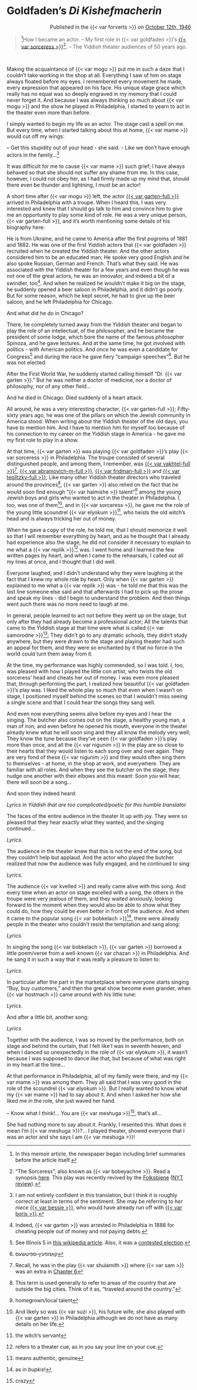 # Goldfaden's _Di Kishefmacherin_

::: {style="text-align: right;"}
Published in the {{< var forverts >}} on [October 12th, 1946](https://www.nli.org.il/en/newspapers/frw/1946/10/12/01/)
:::

> ^[In this memoir article, the newspaper began including brief summaries before the article itself.]How I became an actor. -- My first role in {{< var goldfaden >}}'s <a href="https://en.wikipedia.org/wiki/The_Sorceress_(play)">{{< var sorceress >}}</a>^["The Sorceress", also known as {{< var bobeyachne >}}. Read a synopsis [here](https://web.uwm.edu/yiddish-stage/plotting-yiddish-drama/di-kishefmakherin). This play was recently revived by the [Folksbiene](https://nytf.org/the-sorceress/) ([NYT review](https://www.google.com/url?sa=t&rct=j&q=&esrc=s&source=web&cd=&cad=rja&uact=8&ved=2ahUKEwj6yNao9I6BAxUXlokEHbtYBX8QFnoECCIQAQ&url=https%3A%2F%2Fwww.nytimes.com%2F2019%2F12%2F18%2Ftheater%2Freview-the-sorceress-yiddish.html&usg=AOvVaw1rrFq-N8ca6AyZIiFJeOWI&opi=89978449)).]. -- The Yiddish theater audiences of 50 years ago.

<br>

Making the acquaintance of {{< var mogu >}} put me in such a daze that I couldn't take working in the shop at all. Everything I saw of him on stage always floated before my eyes. I remembered every movement he made, every expression that appeared on his face. His unique stage grace which really has no equal was so deeply engraved in my memory that I could never forget it. And because I was always thinking so much about {{< var mogu >}} and the show he played in Philadelphia, I started to yearn to act in the theater even more than before.

I simply wanted to begin my life as an actor. The stage cast a spell on me. But every time, when I started talking about this at home, {{< var mame >}} would cut off my wings:

-- Get this stupidity out of your head - she said. - Like we don't have enough actors in the family...^[I am not entirely confident in this translation, but I think it is roughly correct at least in terms of the sentiment. She may be referring to _her niece_ [{{< var bessie >}}](https://en.wikipedia.org/wiki/Bessie_Thomashefsky), who would have already run off with [{{< var boris >}}](https://en.wikipedia.org/wiki/Boris_Thomashefsky).]

It was difficult for me to cause {{< var mame >}} such grief; I have always behaved so that she should not suffer any shame from me. In this case, however, I could not obey her, as I had firmly made up my mind that, should there even be thunder and lightning, I must be an actor!

A short time after {{< var mogu >}} left, the actor [{{< var garten-full >}}](https://www.museumoffamilyhistory.com/yt/lex/G/gartenstein-jacob.htm) arrived in Philadelphia with a troupe. When I heard this, I was very interested and knew that I should go talk to him and convince him to give me an opportunity to play some kind of role. He was a very unique person, {{< var garten-full >}}, and it's worth mentioning some details of his biography here:

He is from Ukraine, and he came to America after the first pogroms of 1881 and 1882. He was one of the first Yiddish actors that {{< var goldfaden >}} recruited when he created the Yiddish theater. And the other actors considered him to be an educated man; He spoke very good English and he also spoke Russian, German and French. That's what they said. He was associated with the Yiddish theater for a few years and even though he was not one of the great actors, he was an innovator, and indeed a bit of a swindler, too^[Indeed, {{< var garten >}} was arrested in Philadelphia in 1888 for cheating people out of money and not paying debts.]. And when he realized he wouldn't make it big on the stage, he suddenly opened a beer saloon in Philadelphia, and it didn't go poorly. But for some reason, which he kept secret, he had to give up the beer saloon, and he left Philadelphia for Chicago.

And what did he do in Chicago?

There, he completely turned away from the Yiddish theater and began to play the role of an intellectual, of the philosopher, and he became the president of some lodge, which bore the name of the famous philosopher Spinoza, and he gave lectures. And at the same time, he got involved with politics - with American politics. And once he was even a candidate for Congress^[See Illinois 5 in [this wikipedia article](https://en.wikipedia.org/wiki/1920_United_States_House_of_Representatives_elections#Illinois). Also, it was a [contested election](https://www.amazon.com/Contested-Election-Jacob-Gartenstein-Adolph-Sabath/dp/0265117615).] and during the race he gave fiery "campaign speeches"^[קאַמפּעין–ספּיטשעס]. But he was not elected.

After the First World War, he suddenly started calling himself "Dr. {{< var garten >}}." But he was neither a doctor of medicine, nor a doctor of philosophy, nor of any other field...

And he died in Chicago. Died suddenly of a heart attack.

All around, he was a very interesting character, {{< var garten-full >}}; Fifty-sixty years ago, he was one of the pillars on which the Jewish community in America stood. When writing about the Yiddish theater of the old days, you have to mention him. And I have to mention him for myself too because of his connection to my career on the Yiddish stage in America - he gave me my first role to play in a show.

At that time, {{< var garten >}} was playing {{< var goldfaden >}}'s play {{< var sorceress >}} in Philadelphia. The troupe consisted of several distinguished people, and among them, I remember, was [{{< var vakhtel-full >}}](https://www.museumoffamilyhistory.com/yt/lex/V/vakhtel-yosef.htm)^[Recall, he was in the play {{< var shulamith >}} where {{< var sam >}} was an extra in [Chapter 6](./06_1946-10-03.qmd)], [{{< var abramovich-m-full >}}](https://www.museumoffamilyhistory.com/yt/lex/A/abramovich-max.htm), [{{< var fridman-full >}}](https://www.museumoffamilyhistory.com/yt/lex/F/fridman-feyvele.htm) and [{{< var teplitzky-full >}}](https://www.museumoffamilyhistory.com/yt/lex/T/teplitzky-mendel.htm); Like many other Yiddish theater directors who traveled around the provinces^[This term is used generally to refer to areas of the country that are outside the big cities. Think of it as, "traveled around the country."], {{< var garten >}} also relied on the fact that he would soon find enough "{{< var haimishe >}} talent"^[homegrown/local talent] among the young Jewish boys and girls who wanted to act in the theater in Philadelphia. I, too, was one of them^[And likely so was {{< var suzi >}}, his future wife; she also played with {{< var garten >}} in Philadelphia although we do not have as many details on her life.], and in {{< var sorceress >}}, he gave me the role of the young little scoundrel {{< var elyokum >}}^[the witch's servant], who twists the old witch's head and is always tricking her out of money.


When he gave a copy of the role, he told me, that I should memorize it well so that I will remember everything by heart, and as he thought that I already had experience also the stage, he did not consider it necessary to explain to me what a {{< var replik >}}^[refers to a theater cue, as in you say your line on your cue.] was. I went home and I learned the few written pages by heart, and when I came to the rehearsals, I called out all my lines at once, and I thought that I did well.

Everyone laughed, and I didn't understand why they were laughing at the fact that I knew my whole role by heart. Only when {{< var garten >}} explained to me what a {{< var replik >}} was - he told me that this was the last line someone else said and that afterwards I had to pick up the prose and speak my lines - did I begin to understand the problem. And then things went such there was no more need to laugh at me.


In general, people learned to act not before they went up on the stage, but only after they had already become a professional actor; All the talents that came to the Yiddish stage at that time were what is called {{< var samorodne >}}^[means authentic, genuine]; They didn't go to any dramatic schools, they didn't study anywhere, but they were drawn to the stage and playing theater had such an appeal for them, and they were so enchanted by it that no force in the world could turn them away from it.


At the time, my performance was highly commended, so I was told. I, too, was pleased with how I played the little con artist, who twists the old sorceress' head and cheats her out of money. I was even more pleased that, through performing the part, I realized how beautiful {{< var goldfaden >}}'s play was. I liked the whole play so much that even when I wasn't on stage, I positioned myself behind the scenes so that I wouldn't miss seeing a single scene and that I could hear the songs they sang well.

And even now everything seems alive before my eyes and I hear the singing. The butcher also comes out on the stage, a healthy young man, a man of iron, and even before he opened his mouth, everyone in the theater already knew what he will soon sing and they all know the melody very well; They know the tune because they've seen {{< var goldfaden >}}'s play more than once, and all the {{< var nigunim >}} in the play are so close to their hearts that they would listen to each song over and over again. They are very fond of these {{< var nigunim >}} and they would often sing them to themselves - at home, in the shop at work, and everywhere. They are familiar with all roles. And when they see the butcher on the stage, they nudge one another with their elbows and this meant: Soon you will hear, there will soon be a song...

And soon they indeed heard:

_Lyrics in Yiddish that are too complicated/poetic for this humble translator._


The faces of the entire audience in the theater lit up with joy. They were so pleased that they hear exactly what they wanted, and the singing continued...

_Lyrics_.

The audience in the theater knew that this is not the end of the song, but they couldn't help but applaud. And the actor who played the butcher realized that now the audience was fully engaged, and he continued to sing:

_Lyrics_.

The audience {{< var kvelled >}} and really came alive with this song. And every time when an actor on stage excelled with a song, the others in the troupe were very jealous of them, and they waited anxiously, looking forward to the moment when they would also be able to show what they could do, how they could be even better in front of the audience. And when it came to the popular song {{< var bobkelach >}}^[as in _bupkis_!], there were already people in the theater who couldn't resist the temptation and sang along:

_Lyrics_.

In singing the song {{< var bobkelach >}}, {{< var garten >}} borrowed a little poem/verse from a well-known {{< var chazan >}} in Philadelphia. And he sang it in such a way that it was really a pleasure to listen to:

_Lyrics_.


In particular after the part in the marketplace where everyone starts singing "Buy, buy customers," and then the great show become even grander, when {{< var hostmach >}} came around with his little tune:

_Lyrics_.


And after a little bit, another song:

_Lyrics_.

Together with the audience, I was so moved by the performance, both on stage and behind the curtain, that I felt like I was in seventh heaven, and when I danced so unexpectedly in the role of {{< var elyokum >}}, it wasn't because I was supposed to dance like that, but because of what was right in my heart at the time...

At that performance in Philadelphia, all of my family were there, and my {{< var mame >}} was among them. They all said that I was very good in the role of the scoundrel {{< var elyokum >}}. But I really wanted to know what my {{< var mame >}} had to say about it. And when I asked her how she liked me in the role, she just waved her hand.

-- Know what I think!... You are {{< var meshuga >}}^[crazy], that's all...

She had nothing more to say about it. Frankly, I resented this. What does it mean I'm {{< var meshuga >}}?... I played theater, showed everyone that I was an actor and she says I am {{< var meshuga >}}!
